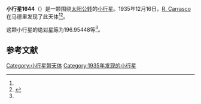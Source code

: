 {{Infobox planet
| bgcolour = #FFFFC0
| name = 1644 Rafita
| symbol = 
| image = 
| caption = 
| discovery = yes
| discovery_ref = 
| discoverer = [[R._Carrasco|R. Carrasco]]
| discovery_site = [[马德里|马德里]] 
| discovered = 1935年12月16日
| designations = yes
| mp_name = 
| named_after = 
| alt_names = 1935 YA/ 1939 XA / 1941 JB / 1949 JC / 1951 VF / 1955 TS / 1957 GD / 1959 UD / A906 RB / A916 BA
| mp_category = [[主带小行星|主带小行星]]
| orbit_ref = <ref name="a">[http://ssd.jpl.nasa.gov/sbdb.cgi?sstr=1644 1644 Rafita] {{Wayback|url=http://ssd.jpl.nasa.gov/sbdb.cgi?sstr=1644 |date=20201120162305 }}，小行星數據庫瀏覽器（JPL Small-Body Database Browser）－[[美国国家航空航天局|美国国家航空航天局]]喷气推进实验室</ref>
| epoch = 2456400.5 (2013年4月18日更新)
| aphelion = {{convert|2.9465662|AU|km|3|abbr=on|lk=out}}
| perihelion = {{convert|2.1517932|AU|km|3|abbr=on}}
| semimajor = {{convert|2.5491797|AU|km|3|abbr=on}}
| eccentricity = 0.155888
| period = 1486.617101 [[日|日]]<br />4.07[[儒略年|儒略年]]
| avg_speed = 
| inclination = 7.02031
| asc_node = 270.91833
| mean_anomaly = 
| arg_peri = 196.95448
| satellites = 
| physical_characteristics = yes
| dimensions = 
| mass = 
| density = 
| surface_grav = 
| escape_velocity = 
| sidereal_day = 
| axial_tilt = 
| pole_ecliptic_lat = 
| pole_ecliptic_lon = 
| albedo = 
| temperatures= 
| temp_name1 = 
| mean_temp_1 = 
| max_temp_1 = 
| temp_name2 = 
| max_temp_2 = 
| spectral_type = 
| abs_magnitude = 196.95448
}}

'''小行星1644'''（{{lang-en|1644 Rafita}}）是一颗围绕[[太阳|太阳]][[公转|公转]]的[[小行星|小行星]]。1935年12月16日，[[R._Carrasco|R. Carrasco]]在马德里发现了此天体<ref name="a" /><ref>{{cite news|title=小行星列表|url=http://cfa-www.harvard.edu/iau/lists/NumberedMPs.txt|accessdate=2013-07-08|newspaper=哈佛大学|archive-date=2008-05-17|archive-url=https://web.archive.org/web/20080517010638/http://cfa-www.harvard.edu/iau/lists/NumberedMPs.txt|dead-url=no}}</ref>。

这颗小行星的[[绝对星等|绝对星等]]为196.95448等<ref name="a" />。

==参考文献==
{{reflist}}
{{Minor Planet Number|[[小行星1643|小行星1643]]|[[小行星1645|小行星1645]]}}

{{小天体}}

[[Category:小行星带天体|Category:小行星带天体]]
[[Category:1935年发现的小行星|Category:1935年发现的小行星]]

{{asteroid-stub}}